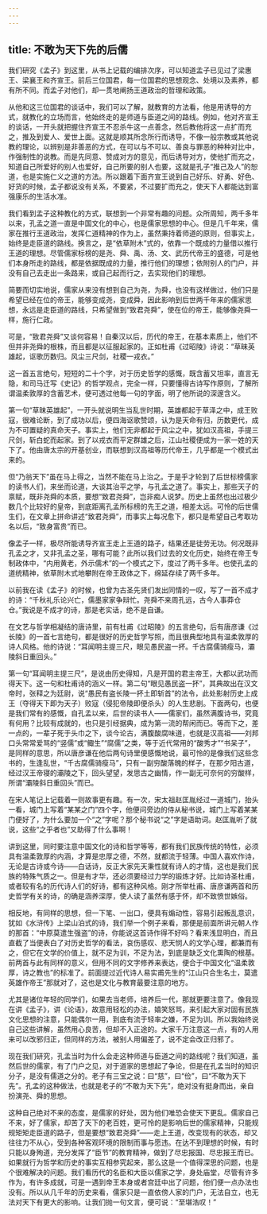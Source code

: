 ```yaml
---
---
---
```

title: 不敢为天下先的后儒
---




我们研究《孟子》到这里，从书上记载的编排次序，可以知道孟子已见过了梁惠王、梁襄王和齐宣王。前后三位国君，每一位国君的思想观念、处境以及素养，都有所不同。而孟子对他们，却一贯地阐扬王道政治的哲理和政策。

从他和这三位国君的谈话中，我们可以了解，就教育的方法看，他是用诱导的方式，就教化的立场而言，他始终走的是师道与臣道之间的路线。例如，他对齐宣王的谈话，一开头就把握住齐宣王不忍杀牛这一点善念，然后教他将这一点扩而充之，推及到爱人、爱世上面。这就是顺其所念所行而诱导，不像一般宗教或其他说教的理论，以辨别是非善恶的方式，在可以与不可以、善良与罪恶的种种对比中，作强制性的说教。而是先同意、赞成对方的意见，而后诱导对方，使他扩而充之，知道自己所爱好的别人也爱好，自己所要的别人也要，这就是孔子“推己及人”的恕道，也是实施仁义之道的方法。所以跟着下面齐宣王说到自己好乐、好勇、好色、好货的时候，孟子都说没有关系，不要紧，不过要扩而充之，使天下人都能达到富强康乐的生活水准。

我们看到孟子这种教化的方式，联想到一个非常有趣的问题。众所周知，两千多年以来，孔孟之道一直是中国文化的中心，也是儒家思想的中心。但是几千年来，儒家在推行王道政治，发挥仁道精神的作为上，虽然秉持着师道的原则，但事实上，始终是走臣道的路线。换言之，是“依草附木”式的，依靠一个既成的力量借以推行王道的理想。尽管儒家标榜的是尧、舜、禹、汤、文、武历代帝王的盛德，可是他们本身所走的路线，都是依据既成的力量，推行他们的理想；依附别人的门户，并没有自己去走出一条路来，或自己起而行之，去实现他们的理想。

简要而切实地说，儒家从来没有想到自己为尧，为舜，也没有这样做过，他们只是希望已经在位的帝王，能够变成尧，变成舜，因此影响到后世两千年来的儒家思想，永远是走臣道的路线，只希望做到“致君尧舜”，使在位的帝王，能够像尧舜一样，施行仁政。

可是，“致君尧舜”又谈何容易！自秦汉以后，历代的帝王，在基本素质上，他们不但并非尧舜的根株，而且都是以征服起家的。正如杜甫《过昭陵》诗说：“草昧英雄起，讴歌历数归。风尘三尺剑，社稷一戎衣。”

这一首五言绝句，短短的二十个字，对于历史哲学的感慨，既含蓄又坦率，直言无隐，和司马迁写《史记》的哲学观点，完全一样，只要懂得古诗写作原则，了解所谓温柔敦厚的含蓄艺术，便可透过他每一句的字面，明了他所说的深邃含义。

第一句“草昧英雄起”，一开头就说明生当乱世时期，英雄都起于草泽之中，成王败寇，很难论断，到了成功以后，便四海讴歌赞颂，认为是天命有归，历数更代，成为不可置疑的真命天子。事实上，他们无非都起于风尘之中，犹如汉高祖，手提三尺剑，斩白蛇而起家。到了以戎衣而平定群雄之后，江山社稷便成为一家一姓的天下了。他由唐太宗的开基创业，而联想到汉高祖等历代帝王，几乎都是一个模式出来的。

但“乃翁天下”虽在马上得之，当然不能在马上治之。于是乎才轮到了后世标榜儒家的读书人们，来坐而论道，大谈其治平之学，与孔孟之道了。事实上，那些天子的禀赋，既非尧舜的本质，要想“致君尧舜”，岂非痴人说梦。历史上虽然也出过极少数几个比较好的皇帝，到底距离孔孟所标榜的先王之道，相差太远。可怜的后世儒生们，在文章上拼命讲述“致君尧舜”，而事实上每况愈下，都只是希望自己考取功名以后，“致身富贵”而已。

像孟子一样，极尽所能诱导齐宣王走上王道的路子，结果还是徒劳无功。何况既非孔孟之才，又非孔孟之圣，哪有可能？此所以我们过去的文化历史，始终在帝王专制政体中，“内用黄老，外示儒术”的一个模式之下，度过了两千多年。也使孔孟的道统精神，依草附木式地攀附在帝王政体之下，绵延存续了两千多年。

以前我在读《孟子》的时候，也曾为古圣先贤们发出同情的一叹，写了一首不成才的诗：“千秋礼乐论兴亡，儒墨家家争辩忙。尧舜不来周孔远，古今人事莽仓仓。”我说是不成才的诗，那是老实话，绝不是自谦。

在文艺与哲学相凝结的唐诗里，前有杜甫《过昭陵》的五言绝句，后有唐彦谦《过长陵》的一首七言绝句，都是很好的历史哲学写照，而且很典型地具有温柔敦厚的诗人风格。他的诗说：“耳闻明主提三尺，眼见愚民盗一抔。千古腐儒骑瘦马，灞陵斜日重回头。”

第一句“耳闻明主提三尺”，是说由历史得知，凡是开国的君主帝王，大都以武功而得天下。这一句和杜甫诗的涵义一样。第二句“眼见愚民盗一抔”，其典故出在汉文帝时，张释之为廷尉，说“愚民有盗长陵一抔土即斩首”的法令，此处影射历史上成王（夺得天下即为天子）败寇（侵犯帝陵即便杀头）的人生悲剧。下面两句，也便是我们常有的感慨，自孔孟以来，后世的读书人——儒家们，虽然满腹诗书，究竟有何用？比较有成就的，也只是引经据典，成为第一流的帮闲而已。等而下之，差一点的，一辈子死于头巾之下，谈今论古，满腹酸腐味道，也就是汉高祖——刘邦口头常常爱骂的“竖儒”或“鲰生”“腐儒”之类，等于近代常用的“酸秀才”“书呆子”，是同样的意思，所以唐彦谦在他后两句诗里便感慨地说，最可怜的是像我们这些念书的，生逢乱世，“千古腐儒骑瘦马”，只有一副穷酸落魄的样子，在那夕阳古道，经过汉王帝寝的灞陵之下，回头望望，发思古之幽情，作一副无可奈何的穷酸样，所谓“灞陵斜日重回头”而已。

在宋人笔记上记载着一则故事更有趣。有一次，宋太祖赵匡胤经过一道城门，抬头一看，城门上写着“某某之门”四个字，他便问旁边的侍从秘书说，城门上写着某某门便好了，为什么要加一个“之”字呢？那个秘书说“之”字是语助词。赵匡胤听了就说，这些“之乎者也”又助得了什么事啊！

讲到这里，同时要注意中国文化的诗和哲学等等，都有我们民族传统的特性，必须具有温柔敦厚的内涵，才算是忠厚之德，不然，就都流于轻薄。中国人喜欢作诗，无论是古诗或今诗——白话诗，反正大家先天秉性就有诗人的才情，这也是我们民族的特殊气质之一。但是有才华，还必须要经过力学的锻炼才好。比如诗圣杜甫，或者较有名的历代诗人们的好诗，都有这种风格。刚才所举杜甫、唐彦谦两首和历史哲学有关的诗，的确是涵养深厚，使人读了虽然有感于怀，却不致愤世嫉俗。

相反地，有同样的思想，但一下笔、一出口，便具有煽动性，容易引起叛乱意识，犹如《水浒传》上梁山泊式的诗，我们举一个例子来看，那便是前面所讲元朝人作的那首：“中原莫遣生强盗”的诗，你能说这首诗作得不好吗？看来浅显明白，而且直截了当便表白了对历史哲学的看法，哀伤感叹、悲天悯人的文学心理，都兼而有之，但它在文学的价值上，就不足为训，不足为法，到底是缺乏文化熏陶的根基。前两首与此有同样的意义，但用不同的文字修养来表达，便合于中国文化“温柔敦厚，诗之教也”的标准了。前面提过近代诗人易实甫先生的“江山只合生名士，莫遣英雄作帝王”那就对了，这也是文化与教育最要注意的地方。

尤其是诸位年轻的同学们，如果去当老师，培养后一代，那就更要注意了。像我现在讲《孟子》，讲《论语》，故意用轻松的办法，嬉笑怒骂，来引起大家对固有民族文化思想的注意，只能偶尔一用，到底有流于轻率之嫌，不足为训。所以我始终说自己这些讲解，虽然用心良苦，但却不入正途的。大家千万注意这一点，有的人用来可以改邪归正，但同样的方法，被别人用偏差了，说不定会改正归邪了。

现在我们研究，孔孟当时为什么会走这种师道与臣道之间的路线呢？我们知道，虽然后世的儒家，有了门户之见，对于道家的思想起了争论，但是在孔孟当时的知识分子，是没有儒道之分的。老子有三宝之说：曰“慈”，曰“俭”，曰“不敢为天下先”。孔孟的这种做法，也就是老子的“不敢为天下先”，绝对没有挺身而出，亲自扮演尧、舜的思想。

这种自己绝对不来的态度，是儒家的好处，因为他们唯恐会使天下更乱。儒家自己不来，好了儒家，却苦了天下的老百姓，更可怜的是影响后世的儒家精神，只能规规矩矩走臣道的路子，但是要想“致君尧舜”——走上王道，改变现有的状态，却又往往力不从心，受到各种客观环境的限制而事与愿违。在达不到理想的时候，有时只能以身殉道，充分发挥了“臣节”的教育精神，做到了尽忠报国、尽忠报王而已。如果就行为哲学和历史的事实互相参究起来，那么这是一个值得深思的问题，也是个很难解决的问题。我们看历代的名臣和大臣以儒家之学，身处庙堂，尽管有许多作为，有许多成就，可是一遇到帝王本身或者宫廷中出了问题，他们便一点办法也没有。所以从几千年的历史来看，儒家只是一直依傍人家的门户，无法自立，也无法对天下有更大的影响。让我们抛一句文言，便可说：“至堪浩叹！”